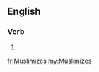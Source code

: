 ==English==

===Verb===
{{head|en}}

# {{en-third-person singular of|Muslimize}}

[[fr:Muslimizes]]
[[my:Muslimizes]]